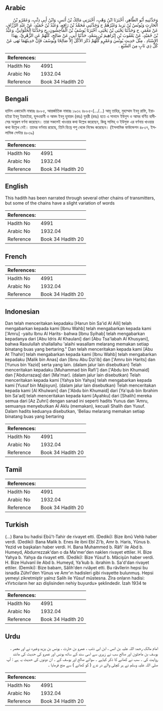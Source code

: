 ## Arabic


<div dir="rtl" lang="ar" style={{fontSize:'larger',backgroundColor:'#f8f9fa',padding:20}}>
وَحَدَّثَنِيهِ أَبُو الطَّاهِرِ، أَخْبَرَنَا ابْنُ وَهْبٍ، أَخْبَرَنِي مَالِكُ بْنُ أَنَسٍ، وَابْنُ أَبِي ذِئْبٍ، وَعَمْرُو بْنُ الْحَارِثِ وَيُونُسُ بْنُ يَزِيدَ وَغَيْرُهُمْ ح وَحَدَّثَنِي مُحَمَّدُ بْنُ رَافِعٍ، وَعَبْدُ بْنُ حُمَيْدٍ، عَنْ عَبْدِ الرَّزَّاقِ، عَنْ مَعْمَرٍ، ح وَحَدَّثَنَا يَحْيَى بْنُ يَحْيَى، أَخْبَرَنَا يُوسُفُ بْنُ الْمَاجِشُونِ، ح وَحَدَّثَنَا الْحُلْوَانِيُّ، وَعَبْدُ بْنُ حُمَيْدٍ، عَنْ يَعْقُوبَ بْنِ إِبْرَاهِيمَ بْنِ سَعْدٍ، حَدَّثَنَا أَبِي، عَنْ صَالِحٍ، كُلُّهُمْ عَنِ الزُّهْرِيِّ، بِهَذَا الإِسْنَادِ ‏.‏ مِثْلَ حَدِيثِ يُونُسَ وَعَمْرٍو كُلُّهُمْ ذَكَرَ الأَكْلَ إِلاَّ صَالِحًا وَيُوسُفَ فَإِنَّ حَدِيثَهُمَا نَهَى عَنْ كُلِّ ذِي نَابٍ مِنَ السَّبُعِ ‏.‏
</div>
<div style={{backgroundColor:'#f8f9fa',padding:20, marginBottom: 10}}><table> <thead> <tr> <th>References:</th> <th></th> </tr> </thead> <tbody><tr><td>Hadith No</td><td>4991</td></tr><tr><td>Arabic No</td><td>1932.04</td></tr><tr><td>Reference</td><td>Book 34 Hadith 20</td></tr></tbody></table></div>

## Bengali


<div dir="ltr" lang="bn" style={{fontSize:'larger',backgroundColor:'#f8f9fa',padding:20}}>
হাদিস একাডেমি নাম্বারঃ ৪৮৮৫, আন্তর্জাতিক নাম্বারঃ ১৯৩২ ৪৮৮৫-(…/...) আবূ তাহির, মুহাম্মাদ ইবনু রাফি, ইয়াহইয়া ইবনু ইয়াহইয়া, হুলওয়ানী ও আবদ ইবনু হুমায়দ (রহঃ) যুহরী (রহঃ) হতে এ সানাদে ইউনুস ও আমর বর্ণিত হাদীসের অনুরূপ বর্ণনা করেছেন। তারা সকলেই খাওয়ার কথা উল্লেখ করেছেন, কিন্তু সালিহ্ ও ইউসুফ এর বর্ণনায় খাওয়ার কথা উল্লেখ নেই। তাদের বর্ণনায় রয়েছে, তিনি হিংস্র পশু থেকে নিষেধ করেছেন। (ইসলামিক ফাউন্ডেশন ৪৮৩৭, ইসলামিক সেন্টার ৪৮৩৯)
</div>
<div style={{backgroundColor:'#f8f9fa',padding:20, marginBottom: 10}}><table> <thead> <tr> <th>References:</th> <th></th> </tr> </thead> <tbody><tr><td>Hadith No</td><td>4991</td></tr><tr><td>Arabic No</td><td>1932.04</td></tr><tr><td>Reference</td><td>Book 34 Hadith 20</td></tr></tbody></table></div>

## English


<div dir="ltr" lang="en" style={{fontSize:'larger',backgroundColor:'#f8f9fa',padding:20}}>
This hadith has been narrated through several other chains of transmitters, but some of the chains have a slight variation of words
</div>
<div style={{backgroundColor:'#f8f9fa',padding:20, marginBottom: 10}}><table> <thead> <tr> <th>References:</th> <th></th> </tr> </thead> <tbody><tr><td>Hadith No</td><td>4991</td></tr><tr><td>Arabic No</td><td>1932.04</td></tr><tr><td>Reference</td><td>Book 34 Hadith 20</td></tr></tbody></table></div>

## French


<div dir="ltr" lang="fr" style={{fontSize:'larger',backgroundColor:'#f8f9fa',padding:20}}>

</div>
<div style={{backgroundColor:'#f8f9fa',padding:20, marginBottom: 10}}><table> <thead> <tr> <th>References:</th> <th></th> </tr> </thead> <tbody><tr><td>Hadith No</td><td>4991</td></tr><tr><td>Arabic No</td><td>1932.04</td></tr><tr><td>Reference</td><td>Book 34 Hadith 20</td></tr></tbody></table></div>

## Indonesian


<div dir="ltr" lang="id" style={{fontSize:'larger',backgroundColor:'#f8f9fa',padding:20}}>
Dan telah menceritakan kepadaku [Harun bin Sa'id Al Aili] telah mengabarkan kepada kami [Ibnu Wahb] telah mengabarkan kepada kami ['Amru] -yaitu Ibnu Al Harits- bahwa [Ibnu Syihab] telah mengabarkan kepadanya dari [Abu Idris Al Khaulani] dari [Abu Tsa'labah Al Khusyani], bahwa Rasulullah shallallahu 'alaihi wasallam melarang memakan setiap binatang buas yang bertaring." Dan telah menceritakan kepada kami [Abu At Thahir] telah mengabarkan kepada kami [Ibnu Wahb] telah mengabarkan kepadaku [Malik bin Anas] dan [Ibnu Abu Dzi'ib] dan ['Amru bin Harits] dan [Yunus bin Yazid] serta yang lain. (dalam jalur lain disebutkan) Telah menceritakan kepadaku [Muhammad bin Rafi'] dan ['Abdu bin Khumaid] dan ['Abdurrazaq] dari [Ma'mar]. (dalam jalur lain disebutkan) Telah menceritakan kepada kami [Yahya bin Yahya] telah mengabarkan kepada kami [Yusuf bin Majisyun]. (dalam jalur lain disebutkan) Telah menceritakan kepada kami [Al Khulwani] dan ['Abdu bin Khumaid] dari [Ya'qub bin Ibrahim bin Sa'ad] telah menceritakan kepada kami [Ayahku] dari [Shalih] mereka semua dari [Az Zuhri] dengan sanad ini seperti hadits Yunus dan 'Amru, semuanya menyebutkan Al Aklu (memakan), kecuali Shalih dan Yusuf. Dalam hadits keduanya disebutkan, 'Beliau melarang memakan setiap binatang buas yang bertaring
</div>
<div style={{backgroundColor:'#f8f9fa',padding:20, marginBottom: 10}}><table> <thead> <tr> <th>References:</th> <th></th> </tr> </thead> <tbody><tr><td>Hadith No</td><td>4991</td></tr><tr><td>Arabic No</td><td>1932.04</td></tr><tr><td>Reference</td><td>Book 34 Hadith 20</td></tr></tbody></table></div>

## Tamil


<div dir="ltr" lang="ta" style={{fontSize:'larger',backgroundColor:'#f8f9fa',padding:20}}>

</div>
<div style={{backgroundColor:'#f8f9fa',padding:20, marginBottom: 10}}><table> <thead> <tr> <th>References:</th> <th></th> </tr> </thead> <tbody><tr><td>Hadith No</td><td>4991</td></tr><tr><td>Arabic No</td><td>1932.04</td></tr><tr><td>Reference</td><td>Book 34 Hadith 20</td></tr></tbody></table></div>

## Turkish


<div dir="ltr" lang="tr" style={{fontSize:'larger',backgroundColor:'#f8f9fa',padding:20}}>
(…) Bana bu hadisi Ebû't-Tahir de rivayet etti. (Dediki): Bize ibnû Vehb haber verdi. (Dediki): Bana Malik b. Enes ile ibni Ebî Zi'b, Amr b. Haris, Yûnus b. Yezid ve başkaları haber verdi. H. Bana Muhammed b. Râfi' ile Abd b. Humeyd, Abdurrezzak'dan o da Ma'mer'den naklen rivayet ettiler. H. Bize Yahya b. Yahya da rivayet etti. (Dediki): Bize Yûsuf b. Mâcişûn haber verdi. H. Bize Hulvanî ile Abd b. Humeyd, Ya'kub b. ibrahim b. Sa'd'dan rivayet ettiler. (Demiki): Bize babam, Sâlih'den rviâyet etti. Bu râvîlerin hepsi bu isnadla Zührî'den Yûnus ve Amr'ın hadisleri gibi rivayette bulunmuş. Hepsi yemeyi zikretmiştir yalnız Salih ile Yûsuf müstesna. Zîra onların hadisi: «Yırtıcıların her azı dişlisinden nehiy buyurdu» şeklindedir. İzah 1934 te
</div>
<div style={{backgroundColor:'#f8f9fa',padding:20, marginBottom: 10}}><table> <thead> <tr> <th>References:</th> <th></th> </tr> </thead> <tbody><tr><td>Hadith No</td><td>4991</td></tr><tr><td>Arabic No</td><td>1932.04</td></tr><tr><td>Reference</td><td>Book 34 Hadith 20</td></tr></tbody></table></div>

## Urdu


<div dir="rtl" lang="ur" style={{fontSize:'larger',backgroundColor:'#f8f9fa',padding:20}}>
امام مالک رحمۃ اللہ علیہ بن انس ، ابن ابی ذئب ، عمرو بن حارث ، یونس بن یزید وغیرہ نے اور معمر ، یوسف بن ماجثون اور صالح سب نے زہری سے اسی سند کے ساتھ یونس اور عمرو کی حدیث کی مانند روایت کی ۔ سب نے کھانے کا ذکر کیاہے ۔ سوائے صالح اور یوسف کے ۔ ان دونوں کی حدیث یہ ہے : آپ صلی اللہ علیہ وسلم نے ہر کچلی والے در ندے ( کو کھانے ) سے منع فرمایا ۔
</div>
<div style={{backgroundColor:'#f8f9fa',padding:20, marginBottom: 10}}><table> <thead> <tr> <th>References:</th> <th></th> </tr> </thead> <tbody><tr><td>Hadith No</td><td>4991</td></tr><tr><td>Arabic No</td><td>1932.04</td></tr><tr><td>Reference</td><td>Book 34 Hadith 20</td></tr></tbody></table></div>